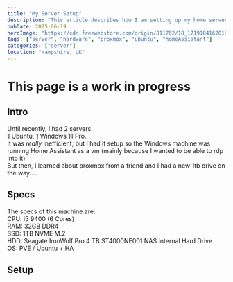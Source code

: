```yaml
---
title: "My Server Setup"
description: "This article describes how I am setting up my home server"
pubDate: 2025-06-19
heroImage: "https://cdn.freewebstore.com/origin/811762/18_1719184162016.webp"
tags: ["server", "hardware", "proxmox", "ubuntu", "homeAssistant"]
categories: ["server"]
location: "Hampshire, UK"
---
```


# This page is a work in progress

## Intro

Until recently, I had 2 servers. </br>
1 Ubuntu, 1 Windows 11 Pro. </br>
It was *really* inefficient, but I had it setup so the Windows machine was running Home Assistant as a vm (mainly because I wanted to be able to rdp into it) </br>
But then, I learned about proxmox from a friend and I had a new 1tb drive on the way..... </br>

## Specs

The specs of this machine are: </br>
CPU: i5 9400 (6 Cores) </br>
RAM: 32GB DDR4 </br>
SSD: 1TB NVME M.2 </br>
HDD: Seagate IronWolf Pro 4 TB ST4000NE001 NAS Internal Hard Drive </br>
OS: PVE / Ubuntu + HA </br>

## Setup

